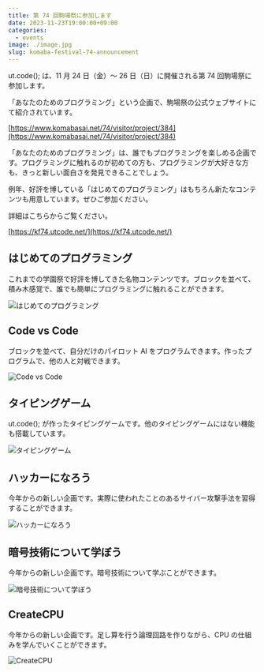 ```yaml
---
title: 第 74 回駒場祭に参加します
date: 2023-11-23T19:00:00+09:00
categories:
  - events
image: ./image.jpg
slug: komaba-festival-74-announcement
---
```


ut.code(); は、11 月 24 日（金）〜 26 日（日）に開催される第 74 回駒場祭に参加します。

「あなたのためのプログラミング」という企画で、駒場祭の公式ウェブサイトにて紹介されています。

[https://www.komabasai.net/74/visitor/project/384](https://www.komabasai.net/74/visitor/project/384)

「あなたのためのプログラミング」は、誰でもプログラミングを楽しめる企画です。プログラミングに触れるのが初めての方も、プログラミングが大好きな方も、きっと新しい面白さを発見できることでしょう。

例年、好評を博している「はじめてのプログラミング」はもちろん新たなコンテンツも用意しています。ぜひご参加ください。

詳細はこちらからご覧ください。

[https://kf74.utcode.net/](https://kf74.utcode.net/)

## はじめてのプログラミング

これまでの学園祭で好評を博してきた名物コンテンツです。ブロックを並べて、積み木感覚で、誰でも簡単にプログラミングに触れることができます。

![はじめてのプログラミング](./first-time-programming.png)

## Code vs Code

ブロックを並べて、自分だけのパイロット AI をプログラムできます。作ったプログラムで、他の人と対戦できます。

![Code vs Code](./code-vs-code.png)

## タイピングゲーム

ut.code(); が作ったタイピングゲームです。他のタイピングゲームにはない機能も搭載しています。

![タイピングゲーム](./typing-game.png)

## ハッカーになろう

今年からの新しい企画です。実際に使われたことのあるサイバー攻撃手法を習得することができます。

![ハッカーになろう](./hacker.png)

## 暗号技術について学ぼう

今年からの新しい企画です。暗号技術について学ぶことができます。

![暗号技術について学ぼう](./cryptography.png)

## CreateCPU

今年からの新しい企画です。足し算を行う論理回路を作りながら、CPU の仕組みを学んでいくことができます。

![CreateCPU](./create-cpu.png)
